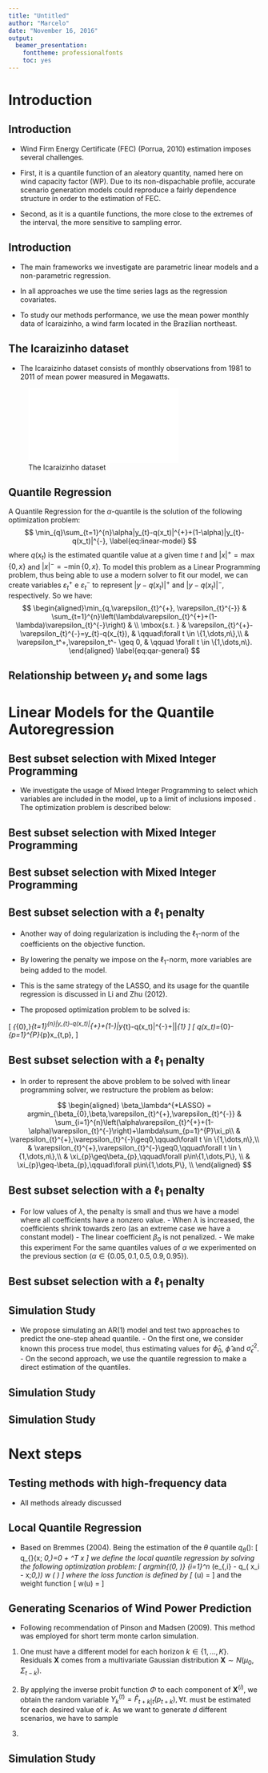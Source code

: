 ```yaml
---
title: "Untitled"
author: "Marcelo"
date: "November 16, 2016"
output: 
  beamer_presentation: 
    fonttheme: professionalfonts
    toc: yes
---
```



# Introduction

## Introduction

- Wind Firm Energy Certificate (FEC) (Porrua, 2010) estimation imposes several 
challenges.

- First, it is a quantile function of an aleatory quantity, named here on wind 
capacity factor (WP). Due to its non-dispachable profile, accurate scenario 
generation models could reproduce a fairly dependence structure in order to the 
estimation of FEC.

- Second, as it is a quantile functions, the more close to the extremes of the 
interval, the more sensitive to sampling error.

## Introduction

- The main frameworks we investigate are parametric linear models and a 
non-parametric regression.

- In all approaches we use the time series lags as the regression covariates.

- To study our methods performance, we use the mean power monthly data of 
Icaraizinho, a wind farm located in the Brazilian northeast.

## The Icaraizinho dataset

- The Icaraizinho dataset consists of monthly observations from 1981 to 2011 of 
mean power measured in Megawatts.

![The Icaraizinho dataset](Documento Regressao 
Quantilica/Figuras/Icaraizinho/icaraizinho-mensal.pdf)


## Quantile Regression

A Quantile Regression for the $\alpha$-quantile is the solution of the following
optimization problem: $$ 
\min_{q}\sum_{t=1}^{n}\alpha|y_{t}-q(x_t)|^{+}+(1-\alpha)|y_{t}-q(x_t)|^{-}, 
\label{eq:linear-model} $$ where $q(x_t)$ is the estimated quantile value at a 
given time $t$ and $|x|^+=\max\{0,x\}$ and $|x|^-=-\min\{0,x\}$. To model this 
problem as a Linear Programming problem, thus being able to use a modern solver 
to fit our model,  we can create variables $\varepsilon^+_t$ e $\varepsilon^-_t$
to represent $|y-q(x_t)|^+$ and $|y-q(x_t)|^-$, respectively. So we have: $$ 
\begin{aligned}\min_{q,\varepsilon_{t}^{+}, \varepsilon_{t}^{-}} & 
\sum_{t=1}^{n}\left(\lambda\varepsilon_{t}^{+}+(1-\lambda)\varepsilon_{t}^{-}\right)
& \\ \mbox{s.t. } & \varepsilon_{t}^{+}-\varepsilon_{t}^{-}=y_{t}-q(x_{t}), & 
\qquad\forall t \in \{1,\dots,n\},\\ & \varepsilon_t^+,\varepsilon_t^- \geq 0, &
\qquad \forall t \in \{1,\dots,n\}. \end{aligned} \label{eq:qar-general} $$

## Relationship between $y_t$ and some lags

\begin{figure} \centering \begin{minipage}[t]{0.45\linewidth} \centering 
\begin{minipage}[t]{\linewidth} \centering 
\includegraphics[width=\textwidth]{Documento Regressao 
Quantilica/Figuras/Icaraizinho/icaraizinho-1-lag.pdf} \end{minipage} 
\begin{minipage}[b]{\linewidth} \centering 
\includegraphics[width=\textwidth]{Documento Regressao 
Quantilica/Figuras/Icaraizinho/icaraizinho-4-lag.pdf} \end{minipage} 
\end{minipage} \begin{minipage}[t]{0.45\linewidth} \centering 
\begin{minipage}[t]{\linewidth} \centering 
\includegraphics[width=\textwidth]{Documento Regressao 
Quantilica/Figuras/Icaraizinho/icaraizinho-11-lag.pdf} \end{minipage} 
\begin{minipage}[b]{\linewidth} \centering 
\includegraphics[width=\textwidth]{Documento Regressao 
Quantilica/Figuras/Icaraizinho/icaraizinho-12-lag.pdf} \end{minipage} 
\end{minipage} \caption{Relationship between $y_t$ and some chosen lags.} 
\label{lags-icaraizinho} \end{figure}


# Linear Models for the Quantile Autoregression

## Best subset selection with Mixed Integer Programming

- We investigate the usage of Mixed Integer Programming to select which 
variables are included in the model, up to a limit of inclusions imposed 
\textit{a priori}. The optimization problem is described below:

\begin{eqnarray*} \min_{\beta_{0},\beta, 
z,\varepsilon_{t}^{+},\varepsilon_{t}^{-}} & 
\sum_{t=1}^{n}\left(\alpha\varepsilon_{t}^{+}+(1-\alpha)\varepsilon_{t}^{-}\right)
\\ \mbox{s.t } & 
\varepsilon_{t}^{+}-\varepsilon_{t}^{-}=y_{t}-\beta_{0}-\sum_{p=1}^{P}\beta_{p}x_{t,p},&
\quad\forall t\in\{1,\dots,n\}, \label{linear1}\\ & 
\varepsilon_{t}^{+},\varepsilon_{t}^{-}\geq0,&\quad\forall t \in \{1,\dots,n\}, 
\label{linear2}\\ & - M_U z_p \leq \beta_p \leq M_U z_p,&\quad\forall 
p\in\{1,\dots,P\}, \label{linear3}\\ & \sum_{p=1}^P z_p \leq K, 
\label{linear4}\\ & z_p \in \{0,1\},&\quad\forall p\in\{1,\dots,P\}. 
\label{eq:linear5} \end{eqnarray*}


## Best subset selection with Mixed Integer Programming

\begin{figure} \centering \includegraphics[width=0.7\linewidth]{Documento 
Regressao Quantilica/Figuras/npqar/icaraizinho-crossing-200} \caption{Linear 
Quantile Regression when only $y_{t-1}$ is used} 
\label{fig:icaraizinho-crossing-200} \end{figure}


## Best subset selection with Mixed Integer Programming

\begin{table}[ht] \centering \begin{tabular}{rrrrrrrrrrrrr} \hline & K=1 & K=2 &
K=3 & K=4 & K=5 & K=6 & K=7 & K=8 \\ \hline $\beta_{0}$ & -15.33 & 9.38 & 1.48 &
1.34 & 8.72 & -1.68 & 4.94 & 0.65 \\ $\beta_{1}$ & -0.00 & 0.79 & 0.66 & 0.58 & 
0.46 & 0.40 & 0.48 & 0.46  \\ $\beta_{2}$ & -0.00 & -0.00 & -0.00 & -0.00 & 
-0.00 & 0.33 & -0.00 & -0.00 \\ $\beta_{3}$ & -0.00 & -0.00 & -0.00 & -0.00 & 
-0.00 & -0.00 & -0.00 & 0.20  \\ $\beta_{4}$ & -0.00 & -0.47 & -0.28 & -0.27 & 
-0.29 & -0.35 & -0.31 & -0.40 \\ $\beta_{5}$ & -0.00 & -0.00 & -0.00 & -0.00 & 
-0.00 & -0.00 & -0.00 & -0.00 \\ $\beta_{6}$ & -0.00 & -0.00 & -0.00 & -0.00 & 
-0.00 & -0.00 & 0.11 & 0.08  \\ $\beta_{7}$ & -0.00 & -0.00 & -0.00 & -0.00 & 
-0.00 & -0.00 & -0.00 & -0.00 \\ $\beta_{8}$ & -0.00 & -0.00 & -0.00 & -0.00 & 
-0.15 & -0.00 & -0.31 & -0.26 \\ $\beta_{9}$ & -0.00 & -0.00 & -0.00 & -0.00 & 
-0.00 & 0.14 & 0.16 & 0.20 \\ $\beta_{10}$ & -0.00 & -0.00 & -0.00 & -0.00 & 
-0.00 & -0.00 & -0.00 & -0.00 \\ $\beta_{11}$ & -0.00 & -0.00 & 0.26 & 0.17 & 
0.21 & 0.08 & 0.16 & 0.19  \\ $\beta_{12}$ & 1.17 & -0.00 & -0.00 & 0.18 & 0.15 
& 0.19 & 0.22 & 0.20  \\ \hline \end{tabular} \caption{Coefficients for quantile
$\alpha = 0.05$} \end{table}


## Best subset selection with a $\ell_1$ penalty

- Another way of doing regularization is including the $\ell_1$-norm of the 
coefficients on the objective function.

- By lowering the penalty we impose on the $\ell_1$-norm, more variables are 
being added to the model.

- This is the same strategy of the LASSO, and its usage for the quantile 
regression is discussed in Li and Zhu (2012).



- The proposed optimization problem to be solved is:

\[ 
\min_{\beta_{0},\beta}\sum_{t=1}^{n}\alpha|y_{t}-q(x_t)|^{+}+(1-\alpha)|y_{t}-q(x_t)|^{-}+\lambda\|\beta\|_{1}
\] \[ q(x_t)=\beta_{0}-\sum_{p=1}^{P}\beta_{p}x_{t,p}, \]


## Best subset selection with a $\ell_1$ penalty

- In order to represent the above problem to be solved with linear programming 
solver, we restructure the problem as below:

$$ \begin{aligned} \beta_\lambda^{*LASSO} = 
argmin_{\beta_{0},\beta,\varepsilon_{t}^{+},\varepsilon_{t}^{-}} & 
\sum_{i=1}^{n}\left(\alpha\varepsilon_{t}^{+}+(1-\alpha)\varepsilon_{t}^{-}\right)+\lambda\sum_{p=1}^{P}\xi_p\\
& \varepsilon_{t}^{+},\varepsilon_{t}^{-}\geq0,\qquad\forall t \in 
\{1,\dots,n\},\\ & \varepsilon_{t}^{+},\varepsilon_{t}^{-}\geq0,\qquad\forall t 
\in \{1,\dots,n\},\\ & \xi_{p}\geq\beta_{p},\qquad\forall p\in\{1,\dots,P\}, \\ 
& \xi_{p}\geq-\beta_{p},\qquad\forall p\in\{1,\dots,P\}, \\ \end{aligned} $$

## Best subset selection with a $\ell_1$ penalty

- For low values of $\lambda$, the penalty is small and thus we have a model 
where all coefficients have a nonzero value. - When $\lambda$ is increased, the 
coefficients shrink towards zero (as an extreme case we have a constant model) -
The linear coefficient $\beta_0$ is not penalized. - We make this experiment For
the same quantiles values of $\alpha$ we experimented on the previous section 
($\alpha \in \{0.05, 0.1, 0.5, 0.9, 0.95\}$).

## Best subset selection with a $\ell_1$ penalty

\begin{figure} \centering \begin{minipage}[t]{0.4\linewidth} \centering 
\begin{minipage}[t]{\linewidth} \centering 
\includegraphics[width=\textwidth]{Documento Regressao 
Quantilica/Figuras/selecao-lasso/par-sellasso-005.pdf} \end{minipage} 
\begin{minipage}[b]{\linewidth} \centering 
\includegraphics[width=\textwidth]{Documento Regressao 
Quantilica/Figuras/selecao-lasso/par-sellasso-01.pdf} \end{minipage} 
\begin{minipage}[b]{\linewidth} \centering 
\includegraphics[width=\textwidth]{Documento Regressao 
Quantilica/Figuras/selecao-lasso/par-sellasso-05.pdf} \end{minipage} 
\end{minipage} \begin{minipage}[t]{0.4\linewidth} \centering 
\begin{minipage}[b]{\linewidth} \centering 
\includegraphics[width=\textwidth]{Documento Regressao 
Quantilica/Figuras/selecao-lasso/par-sellasso-09.pdf} \end{minipage} 
\begin{minipage}[b]{\linewidth} \centering 
\includegraphics[width=\textwidth]{Documento Regressao 
Quantilica/Figuras/selecao-lasso/par-sellasso-095.pdf} \label{fig:npqar-cross} 
\end{minipage} \end{minipage} \caption{Coefficients path for a few different 
values of $\alpha$-quantiles. $\lambda$ is presented in a $\log_{10}$ scale, to 
make visualization easier.} \end{figure}


## Simulation Study

- We propose simulating an AR(1) model \begin{equation} y_t = \phi_0 +  \phi 
y_{t-1} + \varepsilon_t,\qquad \varepsilon_t \sim N(0, \sigma_\varepsilon^2), 
\label{eq:sim-true-model} \end{equation} and test two approaches to predict the 
one-step ahead quantile. - On the first one, we consider known this process true
model, thus estimating values for $\hat{\phi}_0$, $\hat{\phi}$ and 
$\hat{\sigma}_\epsilon^2$. - On the second approach, we use the quantile 
regression to make a direct estimation of the quantiles.


## Simulation Study


## Simulation Study


# Next steps


## Testing methods with high-frequency data

- All methods already discussed

## Local Quantile Regression

- Based on Bremmes (2004). Being the estimation of the $\theta$ quantile 
$q_\theta():$ \[ q_{\theta}(x; \alpha_0,\alpha)=\alpha_0 + \alpha^T x \] we 
define the local quantile regression by solving the following optimization 
problem: \[ argmin_{(\alpha_0, \alpha)} \sum_{i=1}^n \rho_\theta (e_{\rho,i} - 
q_\theta( x_i - x;\alpha_0,\alpha)) w \left(  \frac{\|x_i - x \|_2 
}{h_\lambda(x)}  \right) \] where the loss function is defined by \[ 
\rho_\theta(u) = \begin{cases} u\theta & \text{if } u\geq 0\\ u(\theta-1) & 
\text{otherwise} \end{cases} \] and the weight function \[ w(u) = \begin{cases} 
(1-u^3)^3 & \text{if } u \in [0,1)\\ 0 & \text{otherwise} \end{cases} \]

## Generating Scenarios of Wind Power Prediction

- Following recommendation of Pinson and Madsen (2009). This method was employed
for short term monte carlon simulation.

1. One must have a different model for each horizon $k \in \{ 1, \dots, K \}$. 
Residuals $\boldsymbol{X}$ comes from a multivariate Gaussian distribution $\boldsymbol{X} \sim N(\mu_0,\Sigma_{t-k})$.  

2. By applying the inverse probit function $\Phi$ to each component of $\boldsymbol{X}^{(i)}$, we obtain the random variable $Y_k^{(t)} = \hat{F}_{t+k|t}(p_{t+k}), \forall t$. must 
be estimated for each desired value of $k$. As we want to generate $d$ different
scenarios, we have to sample

2.


## Simulation Study